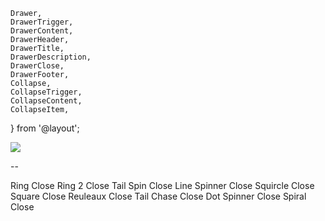     Drawer,
    DrawerTrigger,
    DrawerContent,
    DrawerHeader,
    DrawerTitle,
    DrawerDescription,
    DrawerClose,
    DrawerFooter,
    Collapse,
    CollapseTrigger,
    CollapseContent,
    CollapseItem,
} from '@layout';

<Meta of={LoaderStories} />

<img src="https://raw.githubusercontent.com/GriffinJohnston/ldrs/fefd7c60922e284c490b06f2be5f746b0b8f6400/thumbnail-dark.png" />

--

<Drawer>
    <DrawerTrigger>
        <Loader type='ring' />
    </DrawerTrigger>
    <DrawerContent>
        <DrawerHeader>
            <DrawerTitle>
                Ring 
            </DrawerTitle>
            <DrawerDescription>
            </DrawerDescription>
            <Canvas of={LoaderStories.Ring} />
            <Controls of={LoaderStories.Ring} exclude={['strokeLength']} />
            <DrawerClose>
                Close
            </DrawerClose>
        </DrawerHeader>
        <DrawerFooter>
        </DrawerFooter>
    </DrawerContent>
</Drawer>

<Drawer>
    <DrawerTrigger>
        <Loader type='ring2' />
    </DrawerTrigger>
    <DrawerContent>
        <DrawerHeader>
            <DrawerTitle>
                Ring 2 
            </DrawerTitle>
            <DrawerDescription>
            </DrawerDescription>
            <Canvas of={LoaderStories.Ring2} />
            <Controls of={LoaderStories.Ring2} />
            <DrawerClose>
                Close
            </DrawerClose>
        </DrawerHeader>
        <DrawerFooter>
        </DrawerFooter>
    </DrawerContent>
</Drawer>

<Drawer>
    <DrawerTrigger>
        <Loader type='tailSpin' />
    </DrawerTrigger>
    <DrawerContent>
        <DrawerHeader>
            <DrawerTitle>
                Tail Spin 
            </DrawerTitle>
            <DrawerDescription>
            </DrawerDescription>
            <Canvas of={LoaderStories.TailSpin} />
            <Controls of={LoaderStories.TailSpin} exclude={['strokeLength', 'bgOpacity']} />
            <DrawerClose>
                Close
            </DrawerClose>
        </DrawerHeader>
        <DrawerFooter>
        </DrawerFooter>
    </DrawerContent>
</Drawer>

<Drawer>
    <DrawerTrigger>
        <Loader type='lineSpinner' />
    </DrawerTrigger>
    <DrawerContent>
        <DrawerHeader>
            <DrawerTitle>
                Line Spinner 
            </DrawerTitle>
            <DrawerDescription>
            </DrawerDescription>
            <Canvas of={LoaderStories.LineSpinner} />
            <Controls of={LoaderStories.LineSpinner} exclude={['strokeLength', 'bgOpacity']} />
            <DrawerClose>
                Close
            </DrawerClose>
        </DrawerHeader>
        <DrawerFooter>
        </DrawerFooter>
    </DrawerContent>
</Drawer>

<Drawer>
    <DrawerTrigger>
        <Loader type='squircle' />
    </DrawerTrigger>
    <DrawerContent>
        <DrawerHeader>
            <DrawerTitle>
                Squircle 
            </DrawerTitle>
            <DrawerDescription>
            </DrawerDescription>
            <Canvas of={LoaderStories.Squircle} />
            <Controls of={LoaderStories.Squircle} />
            <DrawerClose>
                Close
            </DrawerClose>
        </DrawerHeader>
        <DrawerFooter>
        </DrawerFooter>
    </DrawerContent>
</Drawer>

<Drawer>
    <DrawerTrigger>
        <Loader type='square' />
    </DrawerTrigger>
    <DrawerContent>
        <DrawerHeader>
            <DrawerTitle>
                Square 
            </DrawerTitle>
            <DrawerDescription>
            </DrawerDescription>
            <Canvas of={LoaderStories.Square} />
            <Controls of={LoaderStories.Square} />
            <DrawerClose>
                Close
            </DrawerClose>
        </DrawerHeader>
        <DrawerFooter>
        </DrawerFooter>
    </DrawerContent>
</Drawer>

<Drawer>
    <DrawerTrigger>
        <Loader type='reuleaux' />
    </DrawerTrigger>
    <DrawerContent>
        <DrawerHeader>
            <DrawerTitle>
                Reuleaux 
            </DrawerTitle>
            <DrawerDescription>
            </DrawerDescription>
            <Canvas of={LoaderStories.Reuleaux} />
            <Controls of={LoaderStories.Reuleaux} />
            <DrawerClose>
                Close
            </DrawerClose>
        </DrawerHeader>
        <DrawerFooter>
        </DrawerFooter>
    </DrawerContent>
</Drawer>

<Drawer>
    <DrawerTrigger>
        <Loader type='tailChase' />
    </DrawerTrigger>
    <DrawerContent>
        <DrawerHeader>
            <DrawerTitle>
                Tail Chase 
            </DrawerTitle>
            <DrawerDescription>
            </DrawerDescription>
            <Canvas of={LoaderStories.TailChase} />
            <Controls of={LoaderStories.TailChase} exclude={['strokeLength', 'stroke', 'bgOpacity']} />
            <DrawerClose>
                Close
            </DrawerClose>
        </DrawerHeader>
        <DrawerFooter>
        </DrawerFooter>
    </DrawerContent>
</Drawer>

<Drawer>
    <DrawerTrigger>
        <Loader type='dotSpinner' />
    </DrawerTrigger>
    <DrawerContent>
        <DrawerHeader>
            <DrawerTitle>
                Dot Spinner
            </DrawerTitle>
            <DrawerDescription>
            </DrawerDescription>
            <Canvas of={LoaderStories.DotSpinner} />
            <Controls of={LoaderStories.DotSpinner} exclude={['strokeLength', 'stroke', 'bgOpacity']} />
            <DrawerClose>
                Close
            </DrawerClose>
        </DrawerHeader>
        <DrawerFooter>
        </DrawerFooter>
    </DrawerContent>
</Drawer>

<Drawer>
    <DrawerTrigger>
        <Loader type='spiral' />
    </DrawerTrigger>
    <DrawerContent>
        <DrawerHeader>
            <DrawerTitle>
                Spiral
            </DrawerTitle>
            <DrawerDescription>
            </DrawerDescription>
            <Canvas of={LoaderStories.Spiral} />
            <Controls of={LoaderStories.Spiral} exclude={['strokeLength', 'stroke', 'bgOpacity']} />
            <DrawerClose>
                Close
            </DrawerClose>
        </DrawerHeader>
        <DrawerFooter>
        </DrawerFooter>
    </DrawerContent>
</Drawer>